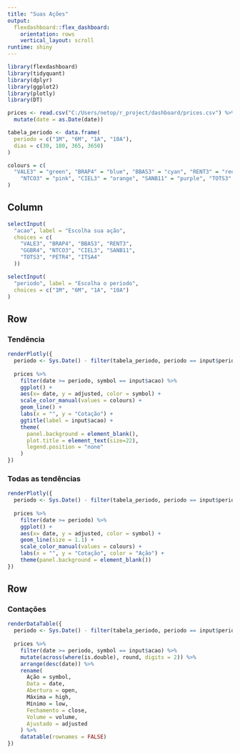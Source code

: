 ```yaml
---
title: "Suas Ações"
output: 
  flexdashboard::flex_dashboard:
    orientation: rows
    vertical_layout: scroll
runtime: shiny
---
```


```r
library(flexdashboard)
library(tidyquant)
library(dplyr)
library(ggplot2)
library(plotly)
library(DT)

prices <- read.csv("C:/Users/netop/r_project/dashboard/prices.csv") %>%
  mutate(date = as.Date(date))

tabela_periodo <- data.frame(
  periodo = c("1M", "6M", "1A", "10A"),
  dias = c(30, 180, 365, 3650)
)

colours = c(
  "VALE3" = "green", "BRAP4" = "blue", "BBAS3" = "cyan", "RENT3" = "red", "GGBR4" = "grey",
    "NTCO3" = "pink", "CIEL3" = "orange", "SANB11" = "purple", "TOTS3" = "black", "PETR4" = "brown", "ITSA4" = "yellow"
)
```

Column {.sidebar}
-----------------------------------------------------------------------

```r
selectInput(
  "acao", label = "Escolha sua ação",
  choices = c(
    "VALE3", "BRAP4", "BBAS3", "RENT3",
    "GGBR4", "NTCO3", "CIEL3", "SANB11",
    "TOTS3", "PETR4", "ITSA4"
  ))

selectInput(
  "periodo", label = "Escolha o período",
  choices = c("1M", "6M", "1A", "10A")
)
```

Row {data-width=500}
-----------------------------------------------------------------------

### Tendência

```r
renderPlotly({
  periodo <- Sys.Date() - filter(tabela_periodo, periodo == input$periodo)$dias
  
  prices %>% 
    filter(date >= periodo, symbol == input$acao) %>% 
    ggplot() + 
    aes(x= date, y = adjusted, color = symbol) + 
    scale_color_manual(values = colours) + 
    geom_line() + 
    labs(x = "", y = "Cotação") + 
    ggtitle(label = input$acao) + 
    theme(
      panel.background = element_blank(),
      plot.title = element_text(size=22),
      legend.position = "none"
    )
})
```

### Todas as tendências

```r
renderPlotly({
  periodo <- Sys.Date() - filter(tabela_periodo, periodo == input$periodo)$dias
  
  prices %>% 
    filter(date >= periodo) %>% 
    ggplot() + 
    aes(x= date, y = adjusted, color = symbol) + 
    geom_line(size = 1.1) + 
    scale_color_manual(values = colours) + 
    labs(x = "", y = "Cotação", color = "Ação") + 
    theme(panel.background = element_blank())
})
```
Row {data-width=500}
-----------------------------------------------------------------------
### Contações
```r
renderDataTable({
  periodo <- Sys.Date() - filter(tabela_periodo, periodo == input$periodo)$dias
  
  prices %>% 
    filter(date >= periodo, symbol == input$acao) %>% 
    mutate(across(where(is.double), round, digits = 2)) %>% 
    arrange(desc(date)) %>% 
    rename(
      Ação = symbol,
      Data = date,
      Abertura = open,
      Máxima = high,
      Mínimo = low,
      Fechamento = close,
      Volume = volume,
      Ajustado = adjusted
    ) %>% 
    datatable(rownames = FALSE)
})
```

